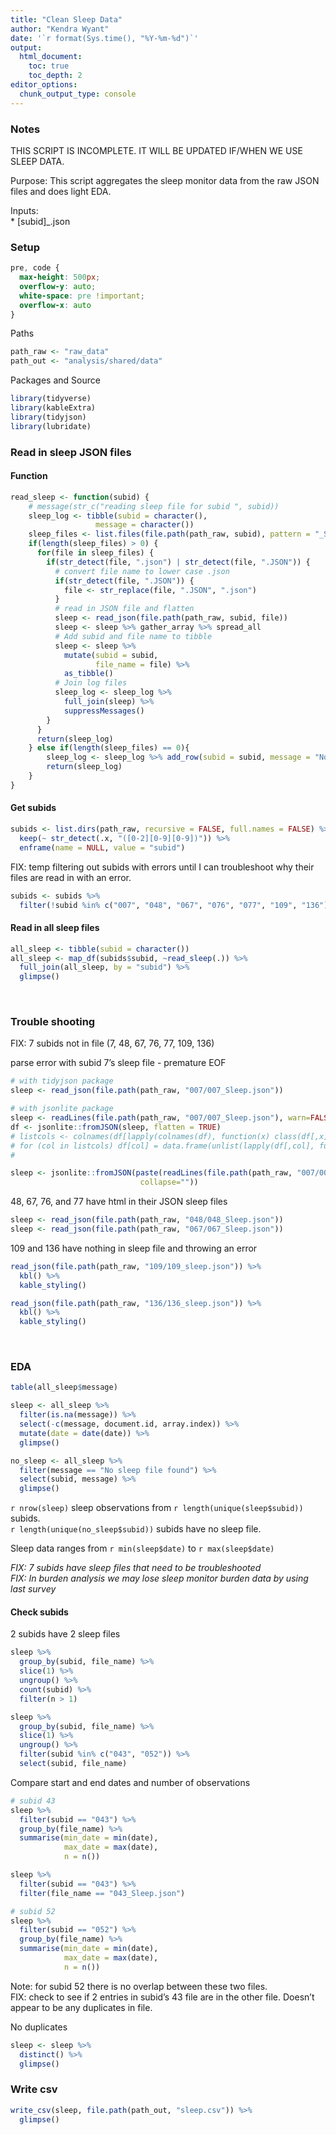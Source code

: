 ```yaml
---
title: "Clean Sleep Data"
author: "Kendra Wyant"
date: '`r format(Sys.time(), "%Y-%m-%d")`'
output: 
  html_document:
    toc: true 
    toc_depth: 2
editor_options: 
  chunk_output_type: console
---
```


### Notes

THIS SCRIPT IS INCOMPLETE.   IT WILL BE UPDATED IF/WHEN WE USE SLEEP DATA.


Purpose: This script aggregates the sleep monitor data from the raw JSON files and does light EDA.    

Inputs:  
* [subid]_.json  


### Setup
```css
pre, code {
  max-height: 500px;
  overflow-y: auto;
  white-space: pre !important; 
  overflow-x: auto
}
```

Paths 
```r
path_raw <- "raw_data"
path_out <- "analysis/shared/data"
```

Packages and Source
```r
library(tidyverse)
library(kableExtra)
library(tidyjson)
library(lubridate)
```


### Read in sleep JSON files

#### Function
```r
read_sleep <- function(subid) {
    # message(str_c("reading sleep file for subid ", subid))
    sleep_log <- tibble(subid = character(),
                   message = character())
    sleep_files <- list.files(file.path(path_raw, subid), pattern = "_Sleep|_sleep", include.dirs = FALSE)
    if(length(sleep_files) > 0) {
      for(file in sleep_files) {
        if(str_detect(file, ".json") | str_detect(file, ".JSON")) {
          # convert file name to lower case .json 
          if(str_detect(file, ".JSON")) {
            file <- str_replace(file, ".JSON", ".json")
          }
          # read in JSON file and flatten
          sleep <- read_json(file.path(path_raw, subid, file))
          sleep <- sleep %>% gather_array %>% spread_all
          # Add subid and file name to tibble
          sleep <- sleep %>% 
            mutate(subid = subid,
                   file_name = file) %>% 
            as_tibble()
          # Join log files
          sleep_log <- sleep_log %>%
            full_join(sleep) %>%
            suppressMessages()
        }
      }
      return(sleep_log)
    } else if(length(sleep_files) == 0){
        sleep_log <- sleep_log %>% add_row(subid = subid, message = "No sleep file found")
        return(sleep_log)
    }
}
```

#### Get subids
```r
subids <- list.dirs(path_raw, recursive = FALSE, full.names = FALSE) %>% 
  keep(~ str_detect(.x, "([0-2][0-9][0-9])")) %>% 
  enframe(name = NULL, value = "subid")
```

FIX: temp filtering out subids with errors until I can troubleshoot why their files are read in with an error.
```r
subids <- subids %>% 
  filter(!subid %in% c("007", "048", "067", "076", "077", "109", "136"))
```

#### Read in all sleep files
```r
all_sleep <- tibble(subid = character())
all_sleep <- map_df(subids$subid, ~read_sleep(.)) %>% 
  full_join(all_sleep, by = "subid") %>% 
  glimpse()
```

<br>

### Trouble shooting  

FIX: 7 subids not in file (7, 48, 67, 76, 77, 109, 136)  

parse error with subid 7's sleep file - premature EOF
```r
# with tidyjson package
sleep <- read_json(file.path(path_raw, "007/007_Sleep.json"))

# with jsonlite package
sleep <- readLines(file.path(path_raw, "007/007_Sleep.json"), warn=FALSE)
df <- jsonlite::fromJSON(sleep, flatten = TRUE)
# listcols <- colnames(df[lapply(colnames(df), function(x) class(df[,x])) == "list"])
# for (col in listcols) df[col] = data.frame(unlist(lapply(df[,col], function(x) toString(unlist(x)))))
# 

sleep <- jsonlite::fromJSON(paste(readLines(file.path(path_raw, "007/007_Sleep.json"), warn=FALSE),
                             collapse=""))

```

48, 67, 76, and 77 have html in their JSON sleep files 
```r
sleep <- read_json(file.path(path_raw, "048/048_Sleep.json"))
sleep <- read_json(file.path(path_raw, "067/067_Sleep.json"))
```

109 and 136 have nothing in sleep file and throwing an error
```r
read_json(file.path(path_raw, "109/109_sleep.json")) %>%
  kbl() %>%
  kable_styling()

read_json(file.path(path_raw, "136/136_sleep.json")) %>%
  kbl() %>%
  kable_styling()
```

<br>

### EDA 

```r
table(all_sleep$message)

sleep <- all_sleep %>% 
  filter(is.na(message)) %>% 
  select(-c(message, document.id, array.index)) %>% 
  mutate(date = date(date)) %>% 
  glimpse()

no_sleep <- all_sleep %>% 
  filter(message == "No sleep file found") %>% 
  select(subid, message) %>% 
  glimpse()
```

`r nrow(sleep)` sleep observations from `r length(unique(sleep$subid))` subids.  
`r length(unique(no_sleep$subid))` subids have no sleep file.   

Sleep data ranges from `r min(sleep$date)` to `r max(sleep$date)`  

*FIX: 7 subids have sleep files that need to be troubleshooted*  
*FIX: In burden analysis we may lose sleep monitor burden data by using last survey*  

#### Check subids

2 subids have 2 sleep files
```r
sleep %>% 
  group_by(subid, file_name) %>% 
  slice(1) %>% 
  ungroup() %>% 
  count(subid) %>% 
  filter(n > 1)
```

```r
sleep %>% 
  group_by(subid, file_name) %>% 
  slice(1) %>% 
  ungroup() %>% 
  filter(subid %in% c("043", "052")) %>% 
  select(subid, file_name)
```

Compare start and end dates and number of observations
```r
# subid 43
sleep %>% 
  filter(subid == "043") %>% 
  group_by(file_name) %>% 
  summarise(min_date = min(date),
            max_date = max(date),
            n = n())

sleep %>% 
  filter(subid == "043") %>% 
  filter(file_name == "043_Sleep.json")

# subid 52
sleep %>% 
  filter(subid == "052") %>% 
  group_by(file_name) %>% 
  summarise(min_date = min(date),
            max_date = max(date),
            n = n())
```

Note: for subid 52 there is no overlap between these two files.  
FIX: check to see if 2 entries in subid's 43 file are in the other file. Doesn't appear to be any duplicates in file.    

No duplicates
```r
sleep <- sleep %>% 
  distinct() %>% 
  glimpse()
```



### Write csv
```r
write_csv(sleep, file.path(path_out, "sleep.csv")) %>% 
  glimpse()
```

